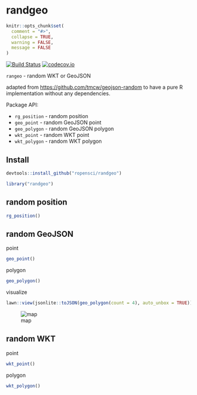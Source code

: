 randgeo
=======

```r
knitr::opts_chunk$set(
  comment = "#>",
  collapse = TRUE,
  warning = FALSE,
  message = FALSE
)
```

[![Build Status](https://travis-ci.org/ropensci/randgeo.svg?branch=master)](https://travis-ci.org/ropensci/randgeo)
[![codecov.io](https://codecov.io/github/ropensci/randgeo/coverage.svg?branch=master)](https://codecov.io/github/ropensci/randgeo?branch=master)

`rangeo` - random WKT or GeoJSON

adapted from <https://github.com/tmcw/geojson-random> to have a pure R
implementation without any dependencies.

Package API:

* `rg_position` - random position
* `geo_point` - random GeoJSON point
* `geo_polygon` - random GeoJSON polygon
* `wkt_point` - random WKT point
* `wkt_polygon` - random WKT polygon

## Install

```r
devtools::install_github("ropensci/randgeo")
```

```r
library("randgeo")
```

## random position

```r
rg_position()
```

## random GeoJSON

point

```r
geo_point()
```

polygon

```r
geo_polygon()
```

visualize

```r
lawn::view(jsonlite::toJSON(geo_polygon(count = 4), auto_unbox = TRUE))
```

![map](inst/img/plot.png)


## random WKT

point

```r
wkt_point()
```

polygon

```r
wkt_polygon()
```
